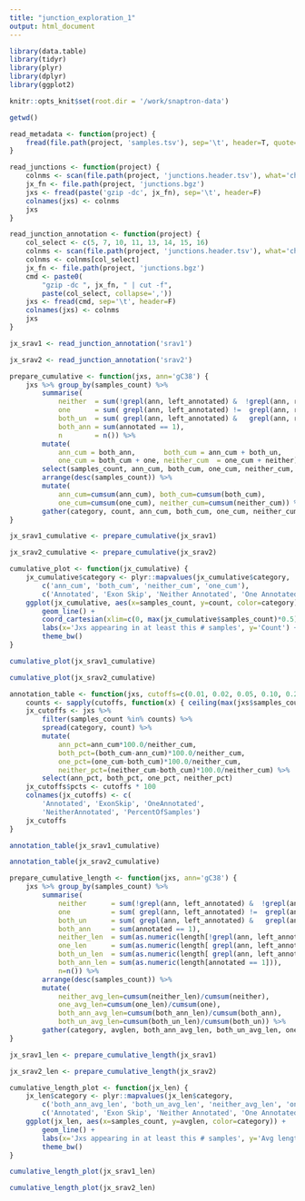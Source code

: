 ```yaml
---
title: "junction_exploration_1"
output: html_document
---
```


```r
library(data.table)
library(tidyr)
library(plyr)
library(dplyr)
library(ggplot2)
```

```r
knitr::opts_knit$set(root.dir = '/work/snaptron-data')
```

```r
getwd()
```

```r
read_metadata <- function(project) {
    fread(file.path(project, 'samples.tsv'), sep='\t', header=T, quote="")
}
```

```r
read_junctions <- function(project) {
    colnms <- scan(file.path(project, 'junctions.header.tsv'), what='character')
    jx_fn <- file.path(project, 'junctions.bgz')
    jxs <- fread(paste('gzip -dc', jx_fn), sep='\t', header=F)
    colnames(jxs) <- colnms
    jxs
}
```

```r
read_junction_annotation <- function(project) {
    col_select <- c(5, 7, 10, 11, 13, 14, 15, 16)
    colnms <- scan(file.path(project, 'junctions.header.tsv'), what='character')
    colnms <- colnms[col_select]
    jx_fn <- file.path(project, 'junctions.bgz')
    cmd <- paste0(
        "gzip -dc ", jx_fn, " | cut -f",
        paste(col_select, collapse=','))
    jxs <- fread(cmd, sep='\t', header=F)
    colnames(jxs) <- colnms
    jxs
}
```

```r
jx_srav1 <- read_junction_annotation('srav1')
```

```r
jx_srav2 <- read_junction_annotation('srav2')
```

```r
prepare_cumulative <- function(jxs, ann='gC38') {
    jxs %>% group_by(samples_count) %>% 
        summarise(
            neither  = sum(!grepl(ann, left_annotated) &  !grepl(ann, right_annotated)),
            one      = sum( grepl(ann, left_annotated) !=  grepl(ann, right_annotated)),
            both_un  = sum( grepl(ann, left_annotated) &   grepl(ann, right_annotated) & annotated == 0),
            both_ann = sum(annotated == 1),
            n        = n()) %>%
        mutate(
            ann_cum = both_ann,       both_cum = ann_cum + both_un,
            one_cum = both_cum + one, neither_cum  = one_cum + neither) %>%
        select(samples_count, ann_cum, both_cum, one_cum, neither_cum, n) %>%
        arrange(desc(samples_count)) %>%
        mutate(
            ann_cum=cumsum(ann_cum), both_cum=cumsum(both_cum),
            one_cum=cumsum(one_cum), neither_cum=cumsum(neither_cum)) %>%
        gather(category, count, ann_cum, both_cum, one_cum, neither_cum)
}
```

```r
jx_srav1_cumulative <- prepare_cumulative(jx_srav1)
```

```r
jx_srav2_cumulative <- prepare_cumulative(jx_srav2)
```

```r
cumulative_plot <- function(jx_cumulative) {
    jx_cumulative$category <- plyr::mapvalues(jx_cumulative$category,
        c('ann_cum', 'both_cum', 'neither_cum', 'one_cum'),
        c('Annotated', 'Exon Skip', 'Neither Annotated', 'One Annotated'))
    ggplot(jx_cumulative, aes(x=samples_count, y=count, color=category)) + 
        geom_line() +
        coord_cartesian(xlim=c(0, max(jx_cumulative$samples_count)*0.5), ylim=c(0, 750000)) +
        labs(x='Jxs appearing in at least this # samples', y='Count') +
        theme_bw()
}
```

```r
cumulative_plot(jx_srav1_cumulative)
```

```r
cumulative_plot(jx_srav2_cumulative)
```


```r
annotation_table <- function(jxs, cutoffs=c(0.01, 0.02, 0.05, 0.10, 0.20, 0.33, 0.5, 0.75)) {
    counts <- sapply(cutoffs, function(x) { ceiling(max(jxs$samples_count)*x) } )
    jx_cutoffs <- jxs %>%
        filter(samples_count %in% counts) %>%
        spread(category, count) %>%
        mutate(
            ann_pct=ann_cum*100.0/neither_cum,
            both_pct=(both_cum-ann_cum)*100.0/neither_cum,
            one_pct=(one_cum-both_cum)*100.0/neither_cum,
            neither_pct=(neither_cum-both_cum)*100.0/neither_cum) %>%
        select(ann_pct, both_pct, one_pct, neither_pct)
    jx_cutoffs$pcts <- cutoffs * 100
    colnames(jx_cutoffs) <- c(
        'Annotated', 'ExonSkip', 'OneAnnotated',
        'NeitherAnnotated', 'PercentOfSamples')
    jx_cutoffs
}
```

```r
annotation_table(jx_srav1_cumulative)
```

```r
annotation_table(jx_srav2_cumulative)
```

```r
prepare_cumulative_length <- function(jxs, ann='gC38') {
    jxs %>% group_by(samples_count) %>%
        summarise(
            neither      = sum(!grepl(ann, left_annotated) &  !grepl(ann, right_annotated)),
            one          = sum( grepl(ann, left_annotated) !=  grepl(ann, right_annotated)),
            both_un      = sum( grepl(ann, left_annotated) &   grepl(ann, right_annotated) & annotated == 0),
            both_ann     = sum(annotated == 1),
            neither_len  = sum(as.numeric(length[!grepl(ann, left_annotated) &  !grepl(ann, right_annotated)])),
            one_len      = sum(as.numeric(length[ grepl(ann, left_annotated) !=  grepl(ann, right_annotated)])),
            both_un_len  = sum(as.numeric(length[ grepl(ann, left_annotated) &   grepl(ann, right_annotated) & annotated == 0])),
            both_ann_len = sum(as.numeric(length[annotated == 1])),
            n=n()) %>%
        arrange(desc(samples_count)) %>%
        mutate(
            neither_avg_len=cumsum(neither_len)/cumsum(neither),
            one_avg_len=cumsum(one_len)/cumsum(one),
            both_ann_avg_len=cumsum(both_ann_len)/cumsum(both_ann),
            both_un_avg_len=cumsum(both_un_len)/cumsum(both_un)) %>%
        gather(category, avglen, both_ann_avg_len, both_un_avg_len, one_avg_len, neither_avg_len)
}
```

```r
jx_srav1_len <- prepare_cumulative_length(jx_srav1)
```

```r
jx_srav2_len <- prepare_cumulative_length(jx_srav2)
```

```r
cumulative_length_plot <- function(jx_len) {
    jx_len$category <- plyr::mapvalues(jx_len$category,
        c('both_ann_avg_len', 'both_un_avg_len', 'neither_avg_len', 'one_avg_len'),
        c('Annotated', 'Exon Skip', 'Neither Annotated', 'One Annotated'))
    ggplot(jx_len, aes(x=samples_count, y=avglen, color=category)) +
        geom_line() +
        labs(x='Jxs appearing in at least this # samples', y='Avg length') +
        theme_bw()
}
```

```r
cumulative_length_plot(jx_srav1_len)
```

```r
cumulative_length_plot(jx_srav2_len)
```
